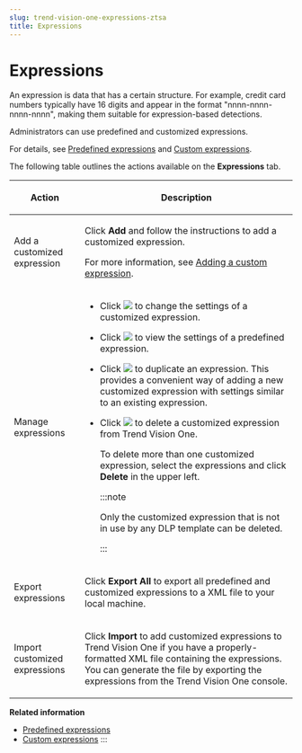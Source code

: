 ```yaml
---
slug: trend-vision-one-expressions-ztsa
title: Expressions
---
```

# Expressions

An expression is data that has a certain structure. For example, credit card numbers typically have 16 digits and appear in the format "nnnn-nnnn-nnnn-nnnn", making them suitable for expression-based detections.

Administrators can use predefined and customized expressions.

For details, see [Predefined expressions](predefined-expressions-ztsa.mdx) and [Custom expressions](custom-expressions.mdx).

The following table outlines the actions available on the **Expressions** tab.

<table>
<colgroup>
<col style="width: 25%" />
<col style="width: 75%" />
</colgroup>
<thead>
<tr>
<th><p>Action</p></th>
<th><p>Description</p></th>
</tr>
</thead>
<tbody>
<tr>
<td><p>Add a customized expression</p></td>
<td><p>Click <strong>Add</strong> and follow the instructions to add a customized expression.</p>
<p>For more information, see <a href="trend-vision-one-adding-custom-expression">Adding a custom expression</a>.</p></td>
</tr>
<tr>
<td><p>Manage expressions</p></td>
<td><ul>
<li><p>Click <img src="./images/edit_icon=GUID-1F1D1164-5310-4D6D-ACD0-6049C86960AF.webp" /> to change the settings of a customized expression.</p></li>
<li><p>Click <img src="./images/Custom_Category_Detail=4fdb9dfd-9bb3-422a-a1ff-971fade887f7.webp" /> to view the settings of a predefined expression.</p></li>
<li><p>Click <img src="./images/duplicate=e79af1b6-17af-40ad-b942-53ffb9e796d2.webp" /> to duplicate an expression. This provides a convenient way of adding a new customized expression with settings similar to an existing expression.</p></li>
<li><p>Click <img src="./images/trash_icon=GUID-47cf6867-6315-438e-8670-86ff36f22a28.webp" /> to delete a customized expression from Trend Vision One.</p>
<p>To delete more than one customized expression, select the expressions and click <strong>Delete</strong> in the upper left.</p>


:::note

<p>Only the customized expression that is not in use by any DLP template can be deleted.</p>


:::

</li>
</ul></td>
</tr>
<tr>
<td><p>Export expressions</p></td>
<td><p>Click <strong>Export All</strong> to export all predefined and customized expressions to a XML file to your local machine.</p></td>
</tr>
<tr>
<td><p>Import customized expressions</p></td>
<td><p>Click <strong>Import</strong> to add customized expressions to Trend Vision One if you have a properly-formatted XML file containing the expressions. You can generate the file by exporting the expressions from the Trend Vision One console.</p></td>
</tr>
</tbody>
</table>

**Related information**

- [Predefined expressions](predefined-expressions-ztsa.md "Use predefined expressions to identify sensitive data.")
- [Custom expressions](custom-expressions.md "Create custom expressions for identifying sensitive data.")
:::
